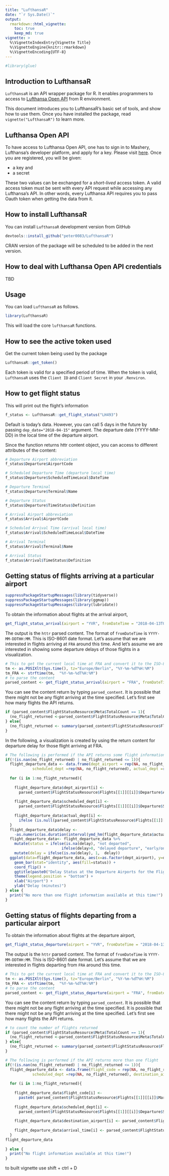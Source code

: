 ```yaml
---
title: "LufthansaR"
date: "`r Sys.Date()`"
output:
  rmarkdown::html_vignette:
    toc: true
    keep_md: true
vignette: >
  %\VignetteIndexEntry{Vignette Title}
  %\VignetteEngine{knitr::rmarkdown}
  %\VignetteEncoding{UTF-8}
---
```


```r
#library(glue)
```

## Introduction to LufthansaR

`LufthansaR` is an API wrapper package for R. It enables programmers to access to [Lufthansa Open API](https://developer.lufthansa.com/docs) from R environment. 

This document introduces you to LufthansaR's basic set of tools, and show how to use them. Once you have installed the package, read `vignette("LufthansaR")` to learn more.

## Lufthansa Open API

To have access to Lufthansa Open API, one has to sign in to Mashery, Lufthansa's developer platform, and apply for a key. Please visit [here](https://developer.lufthansa.com/docs/API_basics/). Once you are registered, you will be given:

- a key and
- a secret

These two values can be exchanged for a _short-lived_ access token. A valid access token must be sent with every API request while accessing any Lufthansa's API. In other words, every Lufthansa API requires you to pass Oauth token when getting the data from it. 

## How to install LufthansaR

You can install `LufthansaR` development version from GitHub

```r
devtools::install_github("peter0083/LufthansaR")
```

CRAN version of the package will be scheduled to be added in the next version.

## How to deal with Lufthansa Open API credentials

TBD

## Usage

You can load `LufthansaR` as follows.

```r
library(LufthansaR)
```

This will load the core `lufthansaR` functions. 

## How to see the active token used

Get the current token being used by the package

```r
LufthansaR::get_token()
```

Each token is valid for a specified period of time. When the token is valid, `LufthansaR` uses the `Client ID` and `Client Secret` in your `.Renviron`.

## How to get flight status

This will print out the flight's information 

```r
f_status <- LufthansaR::get_flight_status("LH493")
```

Default is today's data. However, you can call 5 days in the future by passing `dep_date="2018-04-15"` argument. The departure date (YYYY-MM-DD) in the local time of the departure airport.

Since the function returns httr content object, you can access to different attributes of the content:

```r
# Departure Airport abbreviation
f_status$Departure$AirportCode

# Scheduled Departure Time (departure local time)
f_status$Departure$ScheduledTimeLocal$DateTime

# Departure Terminal
f_status$Departure$Terminal$Name

# Departure Status
f_status$Departure$TimeStatus$Definition

# Arrival Airport abbreviation
f_status$Arrival$AirportCode

# Scheduled Arrival Time (arrival local time)
f_status$Arrival$ScheduledTimeLocal$DateTime

# Arrival Terminal
f_status$Arrival$Terminal$Name

# Arrival Status
f_status$Arrival$TimeStatus$Definition
```


## Getting status of flights arriving at a particular airport

```r
suppressPackageStartupMessages(library(tidyverse))
suppressPackageStartupMessages(library(ggmap))
suppressPackageStartupMessages(library(lubridate))
```


To obtain the information about flights at the arrival airport,

```r
get_flight_status_arrival(airport = "YVR", fromDateTime = "2018-04-13T00:00")
```

The output is the `httr` parsed content. The format of `fromDateTime` is `YYYY-MM-DDTHH:MM`. This is ISO-8601 date format.
Let's assume that we are interested in flights arriving at `FRA` around this time. And let's assume we are interested in showing some departure delays of those flights in a visualization.

```r
# This to get the current local time at FRA and convert it to the ISO-8601 format.
tm <- as.POSIXlt(Sys.time(), tz="Europe/Berlin", "%Y-%m-%dT%H:%M")
tm_FRA <- strftime(tm,  "%Y-%m-%dT%H:%M")
# to parse the content
parsed_content <- get_flight_status_arrival(airport = "FRA", fromDateTime = tm_FRA)
```


You can see the content return by typing `parsed_content`. It is possible that there might not be any flight arriving at the time specified. Let's first see how many flights the API returns.


```r
if (parsed_content$FlightStatusResource$Meta$TotalCount == 1){
  (no_flight_returned <-parsed_content$FlightStatusResource$Meta$TotalCount)
} else{
  (no_flight_returned <- summary(parsed_content$FlightStatusResource$Flights)[1])
}
```


In the following, a visualization is created by using the return content for departure delay for those flight arriving at FRA.


```r
# The following is performed if the API returns some flight information
if(!(is.nan(no_flight_returned) | no_flight_returned <= 1)){
  flight_departure_data <- data.frame(dept_airport = rep(NA, no_flight_returned), 
            scheduled_dept =rep(NA, no_flight_returned), actual_dept =rep(NA, no_flight_returned))
  
  for (i in 1:no_flight_returned){
  
    flight_departure_data$dept_airport[i] <- 
      parsed_content$FlightStatusResource$Flights[[1]][[i]]$Departure$AirportCode
  
    flight_departure_data$scheduled_dept[i] <-  
      parsed_content$FlightStatusResource$Flights[[1]][[i]]$Departure$ScheduledTimeLocal$DateTime
  
    flight_departure_data$actual_dept[i] <- 
      ifelse (is.null(parsed_content$FlightStatusResource$Flights[[1]][[i]]$Departure$ActualTimeLocal$DateTime), NA, parsed_content$FlightStatusResource$Flights[[1]][[i]]$Departure$ActualTimeLocal$DateTime)
  }
  flight_departure_data$delay <-
    -as.numeric(as.duration(interval(ymd_hm(flight_departure_data$actual_dept),                                                                    ymd_hm(flight_departure_data$scheduled_dept))), "minutes")
  flight_departure_data<- flight_departure_data %>% 
    mutate(status = ifelse(is.na(delay), "not departed", 
                         ifelse(delay>0, "delayed departure", "early/on-time"))) %>% 
    mutate(delay = ifelse(is.na(delay), 1,  delay)) 
  ggplot(data=flight_departure_data, aes(x=as.factor(dept_airport), y=delay)) +
    geom_bar(stat="identity", aes(fill=status)) + 
    coord_flip() +
    ggtitle(paste0("Delay Status at the Departure Airports for the Flights arriving at ", "FRA")) +
    theme(legend.position = "bottom") +
    xlab("Airport") +
    ylab("Delay (minutes)")
} else {
  print("No more than one flight information available at this time!")
}
```

## Getting status of flights departing from a particular airport 

To obtain the information about flights at the departure airport,

```r
get_flight_status_departure(airport = "YVR", fromDateTime = "2018-04-13T00:00")
```

The output is the `httr` parsed content. The format of `fromDateTime` is `YYYY-MM-DDTHH:MM`. This is ISO-8601 date format.
Let's assume that we are interested in flights departing from `FRA` around this time. 

```r
# This to get the current local time at FRA and convert it to the ISO-8601 format.
tm <- as.POSIXlt(Sys.time(), tz="Europe/Berlin", "%Y-%m-%dT%H:%M")
tm_FRA <- strftime(tm,  "%Y-%m-%dT%H:%M")
# to parse the content
parsed_content <- get_flight_status_departure(airport = "FRA", fromDateTime = tm_FRA)
```

You can see the content return by typing `parsed_content`. It is possible that there might not be any flight arriving at the time specified. It is possible that there might not be any flight arriving at the time specified. Let's first see how many flights the API returns.

```r
# to count the number of flights returned
if (parsed_content$FlightStatusResource$Meta$TotalCount == 1){
  (no_flight_returned <-parsed_content$FlightStatusResource$Meta$TotalCount)
} else{
  (no_flight_returned <- summary(parsed_content$FlightStatusResource$Flights)[1])
}
```

```r
# The following is performed if the API returns more than one flight
if(!(is.nan(no_flight_returned) | no_flight_returned <= 1)){
  flight_departure_data <- data.frame(flight_code = rep(NA, no_flight_returned), 
            scheduled_dept =rep(NA, no_flight_returned), destination_airport =rep(NA, no_flight_returned), arrival_time =rep(NA, no_flight_returned))
  
  for (i in 1:no_flight_returned){
  
    flight_departure_data$flight_code[i] <- 
      paste0( parsed_content$FlightStatusResource$Flights[[1]][[i]]$MarketingCarrier$AirlineID,parsed_content$FlightStatusResource$Flights[[1]][[i]]$MarketingCarrier$FlightNumber)
  
    flight_departure_data$scheduled_dept[i] <-  
      parsed_content$FlightStatusResource$Flights[[1]][[i]]$Departure$ScheduledTimeLocal$DateTime
  
    flight_departure_data$destination_airport[i] <- parsed_content$FlightStatusResource$Flights[[1]][[i]]$Arrival$AirportCode
    
    flight_departure_data$arrival_time[i] <- parsed_content$FlightStatusResource$Flights[[1]][[i]]$Arrival$ScheduledTimeLocal
  }
flight_departure_data
  
} else {
  print("No flight information available at this time!")
}

```

to built vignette use shift  + ctrl + D

